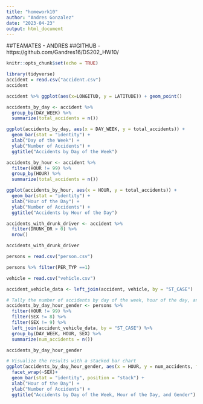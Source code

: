 ---
title: "homework10"
author: "Andres Gonzalez"
date: "2023-04-23"
output: html_document
---


##TEAMATES - ANDRES
##GITHUB - https://github.com/Gandres16/DS202_HW10/

```{r setup, include=FALSE}
knitr::opts_chunk$set(echo = TRUE)
```


```{r, fig.width=12, fig.height = 5}
library(tidyverse)
accident = read.csv("accident.csv")
accident

accident %>% ggplot(aes(x=LONGITUD, y = LATITUDE)) + geom_point()

```
```{r}
accidents_by_day <- accident %>%
  group_by(DAY_WEEK) %>%
  summarize(total_accidents = n())

ggplot(accidents_by_day, aes(x = DAY_WEEK, y = total_accidents)) +
  geom_bar(stat = "identity") +
  xlab("Day of the Week") +
  ylab("Number of Accidents") +
  ggtitle("Accidents by Day of the Week")
```
```{r}
accidents_by_hour <- accident %>%
  filter(HOUR != 99) %>%
  group_by(HOUR) %>%
  summarize(total_accidents = n())

ggplot(accidents_by_hour, aes(x = HOUR, y = total_accidents)) +
  geom_bar(stat = "identity") +
  xlab("Hour of the Day") +
  ylab("Number of Accidents") +
  ggtitle("Accidents by Hour of the Day")

```
```{r}
accidents_with_drunk_driver <- accident %>%
  filter(DRUNK_DR > 0) %>%
  nrow()

accidents_with_drunk_driver

```

```{r}
persons = read.csv("person.csv")

persons %>% filter(PER_TYP ==1)
```
```{r}
vehicle = read.csv("vehicle.csv")

accident_vehicle_data <- left_join(accident, vehicle, by = "ST_CASE")

# Tally the number of accidents by day of the week, hour of the day, and gender
accidents_by_day_hour_gender <- persons %>%
  filter(HOUR != 99) %>%
  filter(SEX != 8) %>%
  filter(SEX != 9) %>%
  left_join(accident_vehicle_data, by = "ST_CASE") %>% 
  group_by(DAY_WEEK, HOUR, SEX) %>% 
  summarize(num_accidents = n())

accidents_by_day_hour_gender
```
```{r}
# Visualize the results with a stacked bar chart
ggplot(accidents_by_day_hour_gender, aes(x = HOUR, y = num_accidents, fill = DAY_WEEK)) +
  facet_wrap(~SEX)+
  geom_bar(stat = "identity", position = "stack") +
  xlab("Hour of the Day") +
  ylab("Number of Accidents") +
  ggtitle("Accidents by Day of the Week, Hour of the Day, and Gender")

```